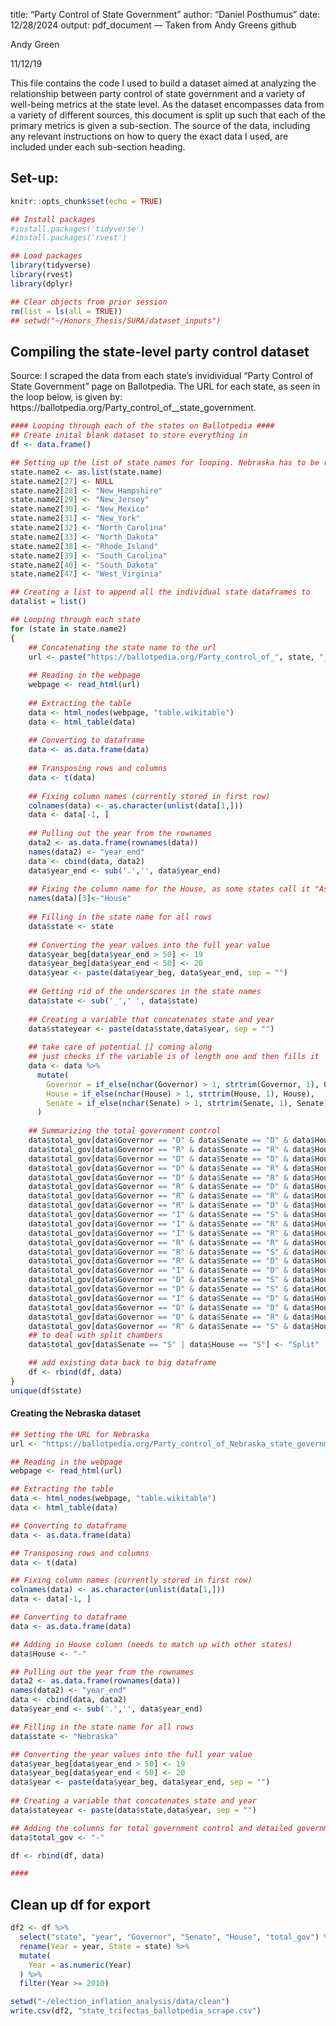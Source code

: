 title: "Party Control of State Government"
author: "Daniel Posthumus"
date: 12/28/2024
output: pdf_document
---
Taken from Andy Greens github

Andy Green

11/12/19

This file contains the code I used to build a dataset aimed at analyzing the relationship between party control of state government and a variety of well-being metrics at the state level. As the dataset encompasses data from a variety of different sources, this document is split up such that each of the primary metrics is given a sub-section. The source of the data, including any relevant instructions on how to query the exact data I used, are included under each sub-section heading.


## Set-up:

```{r setup, include=FALSE}
knitr::opts_chunk$set(echo = TRUE)

## Install packages
#install.packages('tidyverse')
#install.packages('rvest')

## Load packages
library(tidyverse)
library(rvest)
library(dplyr)

## Clear objects from prior session
rm(list = ls(all = TRUE))
## setwd("~/Honors_Thesis/SURA/dataset_inputs")
```


## Compiling the state-level party control dataset


Source: I scraped the data from each state's invidividual "Party Control of State Government" page on Ballotpedia. The URL for each state, as seen in the loop below, is given by: https://ballotpedia.org/Party_control_of_<insert state name here>_state_government.


```{r}
#### Looping through each of the states on Ballotpedia ####
## Create inital blank dataset to store everything in 
df <- data.frame()

## Setting up the list of state names for looping. Nebraska has to be removed because they have a unicameral legislature, and thus their table is formatted differently on the web page. I'm collecting the data for them separately outside of the loop. The other state names are being altered to add an underscore such that the URL's will function correctly. These will be removed later.
state.name2 <- as.list(state.name)
state.name2[27] <- NULL
state.name2[28] <- "New_Hampshire"
state.name2[29] <- "New_Jersey"
state.name2[30] <- "New_Mexico"
state.name2[31] <- "New_York"
state.name2[32] <- "North_Carolina"
state.name2[33] <- "North_Dakota"
state.name2[38] <- "Rhode_Island"
state.name2[39] <- "South_Carolina"
state.name2[40] <- "South_Dakota"
state.name2[47] <- "West_Virginia"

## Creating a list to append all the individual state dataframes to
datalist = list()

## Looping through each state
for (state in state.name2)
{
    ## Concatenating the state name to the url
    url <- paste("https://ballotpedia.org/Party_control_of_", state, "_state_government", sep = "", collapse = NULL)
    
    ## Reading in the webpage
    webpage <- read_html(url)
    
    ## Extracting the table
    data <- html_nodes(webpage, "table.wikitable")
    data <- html_table(data)
    
    ## Converting to dataframe
    data <- as.data.frame(data)
    
    ## Transposing rows and columns
    data <- t(data)
    
    ## Fixing column names (currently stored in first row)
    colnames(data) <- as.character(unlist(data[1,]))
    data <- data[-1, ]
    
    ## Pulling out the year from the rownames
    data2 <- as.data.frame(rownames(data))
    names(data2) <- "year_end"
    data <- cbind(data, data2)
    data$year_end <- sub('.','', data$year_end)
    
    ## Fixing the column name for the House, as some states call it "Assembly"
    names(data)[3]<-"House"
    
    ## Filling in the state name for all rows
    data$state <- state
    
    ## Converting the year values into the full year value
    data$year_beg[data$year_end > 50] <- 19
    data$year_beg[data$year_end < 50] <- 20
    data$year <- paste(data$year_beg, data$year_end, sep = "")
    
    ## Getting rid of the underscores in the state names
    data$state <- sub('_',' ', data$state)
        
    ## Creating a variable that concatenates state and year
    data$stateyear <- paste(data$state,data$year, sep = "")
    
    ## take care of potential [] coming along 
    ## just checks if the variable is of length one and then fills it 
    data <- data %>% 
      mutate( 
        Governor = if_else(nchar(Governor) > 1, strtrim(Governor, 1), Governor),
        House = if_else(nchar(House) > 1, strtrim(House, 1), House),
        Senate = if_else(nchar(Senate) > 1, strtrim(Senate, 1), Senate)
      )
        
    ## Summarizing the total government control
    data$total_gov[data$Governor == "D" & data$Senate == "D" & data$House == "D"] <- "D"
    data$total_gov[data$Governor == "R" & data$Senate == "R" & data$House == "R"] <- "R"
    data$total_gov[data$Governor == "D" & data$Senate == "D" & data$House == "R"] <- "Split"
    data$total_gov[data$Governor == "D" & data$Senate == "R" & data$House == "D"] <- "Split"
    data$total_gov[data$Governor == "D" & data$Senate == "R" & data$House == "R"] <- "Split"
    data$total_gov[data$Governor == "R" & data$Senate == "D" & data$House == "R"] <- "Split"
    data$total_gov[data$Governor == "R" & data$Senate == "R" & data$House == "D"] <- "Split"
    data$total_gov[data$Governor == "R" & data$Senate == "D" & data$House == "D"] <- "Split"
    data$total_gov[data$Governor == "I" & data$Senate == "S" & data$House == "D"] <- "Split"
    data$total_gov[data$Governor == "I" & data$Senate == "R" & data$House == "D"] <- "Split"
    data$total_gov[data$Governor == "I" & data$Senate == "R" & data$House == "R"] <- "Split"
    data$total_gov[data$Governor == "R" & data$Senate == "R" & data$House == "S"] <- "Split"
    data$total_gov[data$Governor == "R" & data$Senate == "S" & data$House == "R"] <- "Split"
    data$total_gov[data$Governor == "R" & data$Senate == "D" & data$House == "S"] <- "Split"
    data$total_gov[data$Governor == "I" & data$Senate == "D" & data$House == "D"] <- "Split"
    data$total_gov[data$Governor == "D" & data$Senate == "S" & data$House == "D"] <- "Split"
    data$total_gov[data$Governor == "D" & data$Senate == "S" & data$House == "R"] <- "Split"
    data$total_gov[data$Governor == "I" & data$Senate == "D" & data$House == "R"] <- "Split"
    data$total_gov[data$Governor == "D" & data$Senate == "D" & data$House == "S"] <- "Split"
    data$total_gov[data$Governor == "D" & data$Senate == "R" & data$House == "S"] <- "Split"
    data$total_gov[data$Governor == "R" & data$Senate == "S" & data$House == "D"] <- "Split"
    ## to deal with split chambers 
    data$total_gov[data$Senate == "S" | data$House == "S"] <- "Split"

    ## add existing data back to big dataframe
    df <- rbind(df, data)
}
unique(df$state)
```

#### Creating the Nebraska dataset ####
```{r}
## Setting the URL for Nebraska
url <- "https://ballotpedia.org/Party_control_of_Nebraska_state_government"

## Reading in the webpage
webpage <- read_html(url)

## Extracting the table
data <- html_nodes(webpage, "table.wikitable")
data <- html_table(data)

## Converting to dataframe
data <- as.data.frame(data)

## Transposing rows and columns
data <- t(data)

## Fixing column names (currently stored in first row)
colnames(data) <- as.character(unlist(data[1,]))
data <- data[-1, ]

## Converting to dataframe
data <- as.data.frame(data)

## Adding in House column (needs to match up with other states)
data$House <- "-"

## Pulling out the year from the rownames
data2 <- as.data.frame(rownames(data))
names(data2) <- "year_end"
data <- cbind(data, data2)
data$year_end <- sub('.','', data$year_end)

## Filling in the state name for all rows
data$state <- "Nebraska"

## Converting the year values into the full year value
data$year_beg[data$year_end > 50] <- 19
data$year_beg[data$year_end < 50] <- 20
data$year <- paste(data$year_beg, data$year_end, sep = "")
    
## Creating a variable that concatenates state and year
data$stateyear <- paste(data$state,data$year, sep = "")

## Adding the columns for total government control and detailed government control
data$total_gov <- "-"

df <- rbind(df, data)

####

```

## Clean up df for export 
```{r} 
df2 <- df %>% 
  select("state", "year", "Governor", "Senate", "House", "total_gov") %>% 
  rename(Year = year, State = state) %>% 
  mutate(
    Year = as.numeric(Year)
  ) %>% 
  filter(Year >= 2010)


``` 

```{r} 
setwd("~/election_inflation_analysis/data/clean")
write.csv(df2, "state_trifectas_ballotpedia_scrape.csv")

```